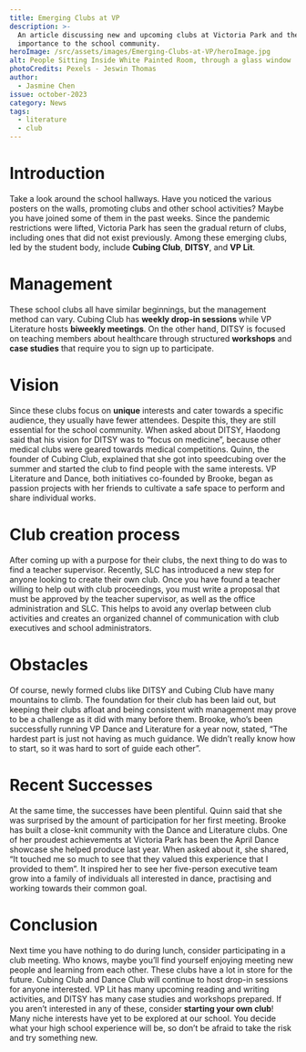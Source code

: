 ```yaml
---
title: Emerging Clubs at VP
description: >-
  An article discussing new and upcoming clubs at Victoria Park and their
  importance to the school community.
heroImage: /src/assets/images/Emerging-Clubs-at-VP/heroImage.jpg
alt: People Sitting Inside White Painted Room, through a glass window
photoCredits: Pexels - Jeswin Thomas
author:
  - Jasmine Chen
issue: october-2023
category: News
tags:
  - literature
  - club
---
```


# Introduction

Take a look around the school hallways. Have you noticed the various posters on the walls, promoting clubs and other school activities? Maybe you have joined some of them in the past weeks. Since the pandemic restrictions were lifted, Victoria Park has seen the gradual return of clubs, including ones that did not exist previously. Among these emerging clubs, led by the student body, include **Cubing Club**, **DITSY**, and **VP Lit**.

# Management

These school clubs all have similar beginnings, but the management method can vary. Cubing Club has **weekly drop-in sessions** while VP Literature hosts **biweekly meetings**. On the other hand, DITSY is focused on teaching members about healthcare through structured **workshops** and **case studies** that require you to sign up to participate.

# Vision

Since these clubs focus on **unique** interests and cater towards a specific audience, they usually have fewer attendees. Despite this, they are still essential for the school community. When asked about DITSY, Haodong said that his vision for DITSY was to “focus on medicine”, because other medical clubs were geared towards medical competitions. Quinn, the founder of Cubing Club, explained that she got into speedcubing over the summer and started the club to find people with the same interests. VP Literature and Dance, both initiatives co-founded by Brooke, began as passion projects with her friends to cultivate a safe space to perform and share individual works.

# Club creation process

After coming up with a purpose for their clubs, the next thing to do was to find a teacher supervisor. Recently, SLC has introduced a new step for anyone looking to create their own club. Once you have found a teacher willing to help out with club proceedings, you must write a proposal that must be approved by the teacher supervisor, as well as the office administration and SLC. This helps to avoid any overlap between club activities and creates an organized channel of communication with club executives and school administrators.

# Obstacles

Of course, newly formed clubs like DITSY and Cubing Club have many mountains to climb. The foundation for their club has been laid out, but keeping their clubs afloat and being consistent with management may prove to be a challenge as it did with many before them. Brooke, who’s been successfully running VP Dance and Literature for a year now, stated, “The hardest part is just not having as much guidance. We didn’t really know how to start, so it was hard to sort of guide each other”.

# Recent Successes

At the same time, the successes have been plentiful. Quinn said that she was surprised by the amount of participation for her first meeting. Brooke has built a close-knit community with the Dance and Literature clubs. One of her proudest achievements at Victoria Park has been the April Dance showcase she helped produce last year. When asked about it, she shared, “It touched me so much to see that they valued this experience that I provided to them”. It inspired her to see her five-person executive team grow into a family of individuals all interested in dance, practising and working towards their common goal.

# Conclusion

Next time you have nothing to do during lunch, consider participating in a club meeting. Who knows, maybe you’ll find yourself enjoying meeting new people and learning from each other. These clubs have a lot in store for the future. Cubing Club and Dance Club will continue to host drop-in sessions for anyone interested. VP Lit has many upcoming reading and writing activities, and DITSY has many case studies and workshops prepared. If you aren’t interested in any of these, consider **starting your own club**! Many niche interests have yet to be explored at our school. You decide what your high school experience will be, so don’t be afraid to take the risk and try something new.
